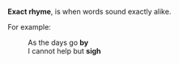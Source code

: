 '''Exact rhyme''', is when words sound exactly alike.

For example:

:As the days go '''by'''
:I cannot help but '''sigh'''